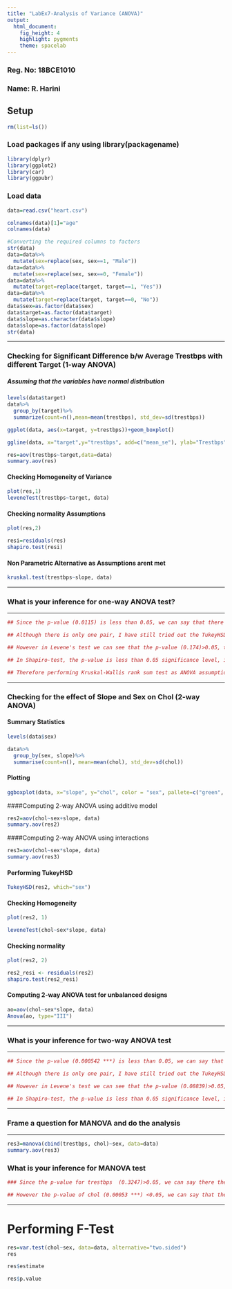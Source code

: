 ```yaml
---
title: "LabEx7-Analysis of Variance (ANOVA)"
output: 
  html_document: 
    fig_height: 4
    highlight: pygments
    theme: spacelab
---
```

### Reg. No: 18BCE1010

### Name: R. Harini

## Setup
```r
rm(list=ls())
```


### Load packages if any using library(packagename)
```r
library(dplyr)
library(ggplot2)
library(car)
library(ggpubr)
```


### Load data
```r
data=read.csv("heart.csv")

colnames(data)[1]="age"
colnames(data)

#Converting the required columns to factors
str(data)
data=data%>%
  mutate(sex=replace(sex, sex==1, "Male"))
data=data%>%
  mutate(sex=replace(sex, sex==0, "Female"))
data=data%>%
  mutate(target=replace(target, target==1, "Yes"))
data=data%>%
  mutate(target=replace(target, target==0, "No"))
data$sex=as.factor(data$sex)
data$target=as.factor(data$target)
data$slope=as.character(data$slope)
data$slope=as.factor(data$slope)
str(data)

```

* * *
### Checking for Significant Difference b/w Average Trestbps with different Target (1-way ANOVA)
##### Assuming that the variables have normal distribution
```r
levels(data$target)
data%>%
  group_by(target)%>%
  summarize(count=n(),mean=mean(trestbps), std_dev=sd(trestbps))

```
```r
ggplot(data, aes(x=target, y=trestbps))+geom_boxplot()
```

```r
ggline(data, x="target",y="trestbps", add=c("mean_se"), ylab="Trestbps", xlab = "Target")
```


```r

res=aov(trestbps~target,data=data)
summary.aov(res)
```


#### Checking Homogeneity of Variance
```r
plot(res,1)
leveneTest(trestbps~target, data)
```

#### Checking normality Assumptions
```r
plot(res,2)

resi=residuals(res)
shapiro.test(resi)
```

#### Non Parametric Alternative as Assumptions arent met
```r
kruskal.test(trestbps~slope, data)
```

* * *

### What is your inference for one-way ANOVA test?
* * *
```r
## Since the p-value (0.0115) is less than 0.05, we can say that there is a significant difference between the groups.

## Although there is only one pair, I have still tried out the TukeyHSD to see what result it shows.

## However in Levene's test we can see that the p-value (0.174)>0.05, therefore there is no significance level of variance between the gorups.

## In Shapiro-test, the p-value is less than 0.05 significance level, implying there exists significant difference from normal distribution, we can assume there exists no normality

## Therefore performing Kruskal-Wallis rank sum test as ANOVA assumptions arent met.
```


 
* * *
### Checking for the effect of Slope and Sex on Chol (2-way ANOVA)

#### Summary Statistics
```r
levels(data$sex)

data%>%
  group_by(sex, slope)%>%
  summarise(count=n(), mean=mean(chol), std_dev=sd(chol))

```

#### Plotting
```r
ggboxplot(data, x="slope", y="chol", color = "sex", pallete=c("green", "blue"))

```

####Computing 2-way ANOVA using additive model
```r
res2=aov(chol~sex+slope, data)
summary.aov(res2)
```

####Computing 2-way ANOVA using interactions
```r
res3=aov(chol~sex*slope, data)
summary.aov(res3)
```

#### Performing TukeyHSD
```r
TukeyHSD(res2, which="sex")
```

#### Checking Homogeneity
```r
plot(res2, 1)

leveneTest(chol~sex*slope, data)
```

#### Checking normality
```r
plot(res2, 2)

res2_resi <- residuals(res2)
shapiro.test(res2_resi)

```

#### Computing 2-way ANOVA test for unbalanced designs
```r
ao=aov(chol~sex*slope, data)
Anova(ao, type="III")
```


* * *

### What is your inference for two-way ANOVA test  
* * *
```r
## Since the p-value (0.000542 ***) is less than 0.05, we can say that there is a significant difference between the groups.

## Although there is only one pair, I have still tried out the TukeyHSD to see what result it shows.

## However in Levene's test we can see that the p-value (0.08839)>0.05, therefore there is no significance level of variance between the gorups.

## In Shapiro-test, the p-value is less than 0.05 significance level, implying there exists significant difference from normal distribution, we can assume there exists no normality
```


* * *

### Frame a question for MANOVA and do the analysis 
* * *
```r
res3=manova(cbind(trestbps, chol)~sex, data=data)
summary.aov(res3)
```

### What is your inference for  MANOVA test  

```r
### Since the p-value for trestbps  (0.3247)>0.05, we can say there there is no significant level of difference of Trestbps in the Sex groups.

## However the p-value of chol (0.00053 ***) <0.05, we can say that there is a significant level of difference of Chol in the sex groups.
```

* * *
# Performing F-Test
```r
res=var.test(chol~sex, data=data, alternative="two.sided")
res
```

```r
res$estimate
```

```r
res$p.value
```


